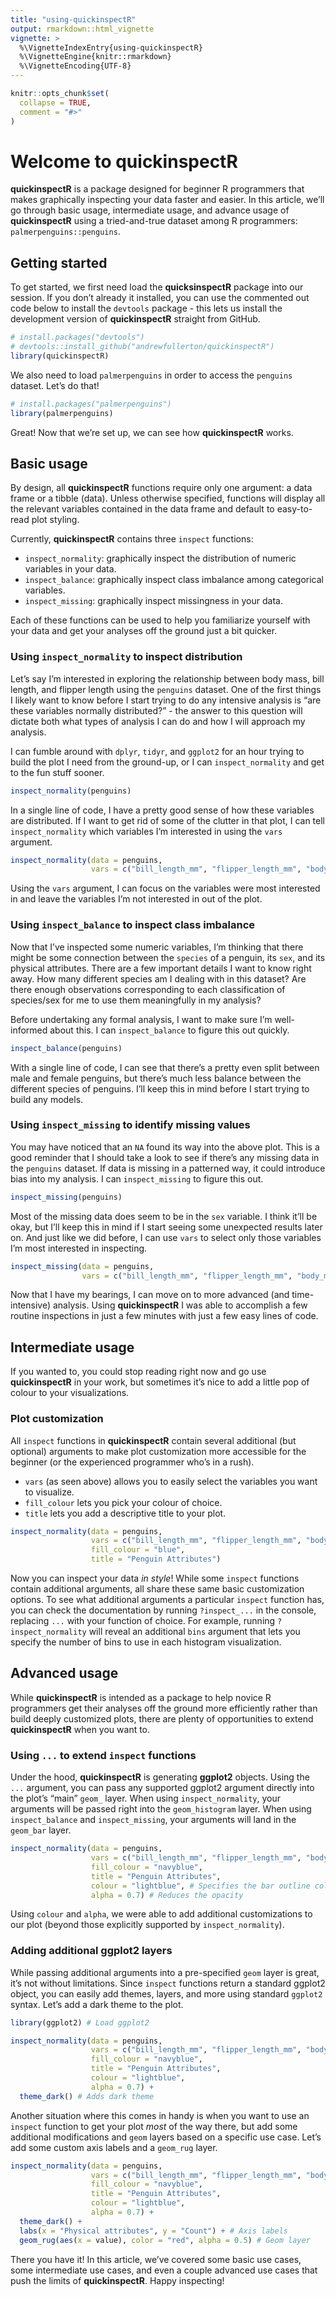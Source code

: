 ```yaml
---
title: "using-quickinspectR"
output: rmarkdown::html_vignette
vignette: >
  %\VignetteIndexEntry{using-quickinspectR}
  %\VignetteEngine{knitr::rmarkdown}
  %\VignetteEncoding{UTF-8}
---
```


```r
knitr::opts_chunk$set(
  collapse = TRUE,
  comment = "#>"
)
```

# Welcome to quickinspectR

**quickinspectR** is a package designed for beginner R programmers that makes graphically inspecting your data faster and easier. In this article, we'll go through basic usage, intermediate usage, and advance usage of **quickinspectR** using a tried-and-true dataset among R programmers: `palmerpenguins::penguins`. 

## Getting started

To get started, we first need load the **quicksinspectR** package into our session. If you don't already it installed, you can use the commented out code below to install the `devtools` package - this lets us install the development version of **quickinspectR** straight from GitHub. 

```r
# install.packages("devtools")
# devtools::install_github("andrewfullerton/quickinspectR")
library(quickinspectR)
```

We also need to load `palmerpenguins` in order to access the `penguins` dataset. Let's do that!

```r
# install.packages("palmerpenguins")
library(palmerpenguins)
```

Great! Now that we're set up, we can see how **quickinspectR** works. 

## Basic usage

By design, all **quickinspectR** functions require only one argument: a data frame or a tibble (data). Unless otherwise specified, functions will display all the relevant variables contained in the data frame and default to easy-to-read plot styling.

Currently, **quickinspectR** contains three `inspect` functions:

-   `inspect_normality`: graphically inspect the distribution of numeric variables in your data.
-   `inspect_balance`: graphically inspect class imbalance among categorical variables.
-   `inspect_missing`: graphically inspect missingness in your data.

Each of these functions can be used to help you familiarize yourself with your data and get your analyses off the ground just a bit quicker. 

### Using `inspect_normality` to inspect distribution

Let's say I'm interested in exploring the relationship between body mass, bill length, and flipper length using the `penguins` dataset. One of the first things I likely want to know before I start trying to do any intensive analysis is "are these variables normally distributed?" - the answer to this question will dictate both what types of analysis I can do and how I will approach my analysis.

I can fumble around with `dplyr`, `tidyr`, and `ggplot2` for an hour trying to build the plot I need from the ground-up, or I can `inspect_normality` and get to the fun stuff sooner.

```r
inspect_normality(penguins)
```

In a single line of code, I have a pretty good sense of how these variables are distributed. If I want to get rid of some of the clutter in that plot, I can tell `inspect_normality` which variables I'm interested in using the `vars` argument.

```r
inspect_normality(data = penguins,
                  vars = c("bill_length_mm", "flipper_length_mm", "body_mass_g"))
```

Using the `vars` argument, I can focus on the variables were most interested in and leave the variables I'm not interested in out of the plot. 

### Using `inspect_balance` to inspect class imbalance

Now that I've inspected some numeric variables, I'm thinking that there might be some connection between the `species` of a penguin, its `sex`, and its physical attributes. There are a few important details I want to know right away. How many different species am I dealing with in this dataset? Are there enough observations corresponding to each classification of species/sex for me to use them meaningfully in my analysis?

Before undertaking any formal analysis, I want to make sure I'm well-informed about this. I can `inspect_balance` to figure this out quickly.

```r
inspect_balance(penguins)
```

With a single line of code, I can see that there's a pretty even split between male and female penguins, but there's much less balance between the different species of penguins. I'll keep this in mind before I start trying to build any models.

### Using `inspect_missing` to identify missing values

You may have noticed that an `NA` found its way into the above plot. This is a good reminder that I should take a look to see if there's any missing data in the `penguins` dataset. If data is missing in a patterned way, it could introduce bias into my analysis. I can `inspect_missing` to figure this out.

```r
inspect_missing(penguins)
```

Most of the missing data does seem to be in the `sex` variable. I think it'll be okay, but I'll keep this in mind if I start seeing some unexpected results later on. And just like we did before, I can use `vars` to select only those variables I'm most interested in inspecting. 

```r
inspect_missing(data = penguins,
                vars = c("bill_length_mm", "flipper_length_mm", "body_mass_g", "species", "sex"))
```

Now that I have my bearings, I can move on to more advanced (and time-intensive) analysis. Using **quickinspectR** I was able to accomplish a few routine inspections in just a few minutes with just a few easy lines of code.

## Intermediate usage

If you wanted to, you could stop reading right now and go use **quickinspectR** in your work, but sometimes it's nice to add a little pop of colour to your visualizations. 

### Plot customization

All `inspect` functions in **quickinspectR** contain several additional (but optional) arguments to make plot customization more accessible for the beginner (or the experienced programmer who's in a rush).

-   `vars` (as seen above) allows you to easily select the variables you want to visualize.
-   `fill_colour` lets you pick your colour of choice.
-   `title` lets you add a descriptive title to your plot.

```r
inspect_normality(data = penguins,
                  vars = c("bill_length_mm", "flipper_length_mm", "body_mass_g"),
                  fill_colour = "blue",
                  title = "Penguin Attributes")
```

Now you can inspect your data *in style*! While some `inspect` functions contain additional arguments, all share these same basic customization options. To see what additional arguments a particular `inspect` function has, you can check the documentation by running `?inspect_...` in the console, replacing `...` with your function of choice. For example, running `?inspect_normality` will reveal an additional `bins` argument that lets you specify the number of bins to use in each histogram visualization.

## Advanced usage

While **quickinspectR** is intended as a package to help novice R programmers get their analyses off the ground more efficiently rather than build deeply customized plots, there are plenty of opportunities to extend **quickinspectR** when you want to.

### Using `...` to extend `inspect` functions

Under the hood, **quickinspectR** is generating **ggplot2** objects. Using the `...` argument, you can pass any supported ggplot2 argument directly into the plot's "main" `geom_` layer. When using `inspect_normality`, your arguments will be passed right into the `geom_histogram` layer. When using `inspect_balance` and `inspect_missing`, your arguments will land in the `geom_bar` layer.

```r
inspect_normality(data = penguins,
                  vars = c("bill_length_mm", "flipper_length_mm", "body_mass_g"),
                  fill_colour = "navyblue",
                  title = "Penguin Attributes",
                  colour = "lightblue", # Specifies the bar outline colour
                  alpha = 0.7) # Reduces the opacity
```

Using `colour` and `alpha`, we were able to add additional customizations to our plot (beyond those explicitly supported by `inspect_normality`).

### Adding additional ggplot2 layers

While passing additional arguments into a pre-specified `geom` layer is great, it's not without limitations. Since `inspect` functions return a standard ggplot2 object, you can easily add themes, layers, and more using standard `ggplot2` syntax. Let's add a dark theme to the plot.

```r
library(ggplot2) # Load ggplot2

inspect_normality(data = penguins,
                  vars = c("bill_length_mm", "flipper_length_mm", "body_mass_g"),
                  fill_colour = "navyblue",
                  title = "Penguin Attributes",
                  colour = "lightblue",
                  alpha = 0.7) + 
  theme_dark() # Adds dark theme
```

Another situation where this comes in handy is when you want to use an `inspect` function to get your plot *most* of the way there, but add some additional modifications and `geom` layers based on a specific use case. Let's add some custom axis labels and a `geom_rug` layer.

```r
inspect_normality(data = penguins,
                  vars = c("bill_length_mm", "flipper_length_mm", "body_mass_g"),
                  fill_colour = "navyblue",
                  title = "Penguin Attributes",
                  colour = "lightblue",
                  alpha = 0.7) +
  theme_dark() + 
  labs(x = "Physical attributes", y = "Count") + # Axis labels
  geom_rug(aes(x = value), color = "red", alpha = 0.5) # Geom layer
```

There you have it! In this article, we've covered some basic use cases, some intermediate use cases, and even a couple advanced use cases that push the limits of **quickinspectR**. Happy inspecting!
